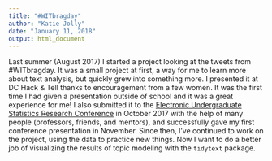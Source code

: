 ```yaml
---
title: "#WITbragday"
author: "Katie Jolly"
date: "January 11, 2018"
output: html_document
---
```


Last summer (August 2017) I started a project looking at the tweets from #WITbragday. It was a small project at first, a way for me to learn more about text analysis, but quickly grew into something more. I presented it at DC Hack & Tell thanks to encouragement from a few women. It was the first time I had given a presentation outside of school and it was a great experience for me! I also submitted it to the [Electronic Undergraduate Statistics Research Conference](https://www.causeweb.org/usproc/eusrc/2017) in October 2017 with the help of many people (professors, friends, and mentors), and successfully gave my first conference presentation in November. Since then, I've continued to work on the project, using the data to practice new things. Now I want to do a better job of visualizing the results of topic modeling with the `tidytext` package.  